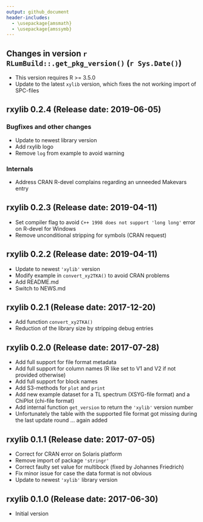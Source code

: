 ```yaml
---
output: github_document
header-includes:
  - \usepackage{amsmath}
  - \usepackage{amssymb}
---
```

<!-- NEWS.md was auto-generated by NEWS.Rmd. Please DO NOT edit by hand!-->

## Changes in version `r RLumBuild::.get_pkg_version()` (`r Sys.Date()`)

* This version requires R >= 3.5.0
* Update to the latest `xylib` version, which fixes the not working import of 
SPC-files


## rxylib 0.2.4 (Release date: 2019-06-05)

### Bugfixes and other changes

* Update to newest library version
* Add rxylib logo
* Remove `log` from example to avoid warning

### Internals 

* Address CRAN R-devel complains regarding an unneeded Makevars entry

## rxylib 0.2.3 (Release date: 2019-04-11)

* Set compiler flag to avoid `C++ 1998 does not support 'long long'` error on R-devel for Windows
* Remove unconditional stripping for symbols (CRAN request)

## rxylib 0.2.2 (Release date: 2019-04-11)

* Update to newest `'xylib'` version
* Modify example in `convert_xy2TKA()` to avoid CRAN problems
* Add README.md
* Switch to NEWS.md

## rxylib 0.2.1 (Release date: 2017-12-20)


* Add function `convert_xy2TKA()`
* Reduction of the library size by stripping debug entries

## rxylib 0.2.0 (Release date: 2017-07-28)

* Add full support for file format metadata
* Add full support for column names (R like set to V1 and V2 if not provided otherwise)
* Add full support for block names
* Add S3-methods for `plot` and `print`
* Add new example dataset for a TL spectrum (XSYG-file format) and a ChiPlot (chi-file format)
* Add internal function `get_version` to return the `'xylib'` version number
* Unfortunately the table with the supported file format got missing during the last update
round ... again added

## rxylib 0.1.1 (Release date: 2017-07-05)

* Correct for CRAN error on Solaris platform
* Remove import of package `'stringr'`
* Correct faulty set value for multibock (fixed by Johannes Friedrich)
* Fix minor issue for case the data format is not obvious
* Update to newest `'xylib'` library version

## rxylib 0.1.0 (Release date: 2017-06-30)

* Initial version
